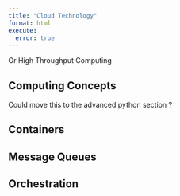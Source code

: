 ```yaml
---
title: "Cloud Technology"
format: html
execute:
  error: true
---
```


Or High Throughput Computing

## Computing Concepts

Could move this to the advanced python section ?

## Containers


## Message Queues


## Orchestration


